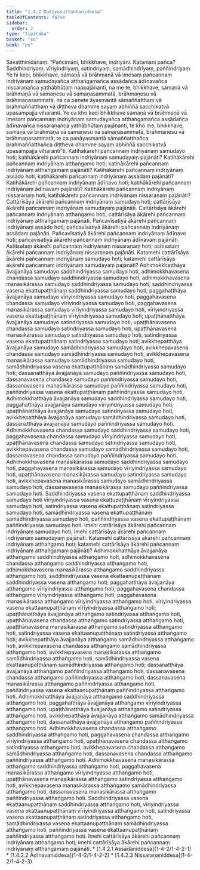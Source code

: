 ```yaml
---
title: "1.4.2 Dutiyasuttantaniddesa"
tableOfContents: false
sidebar:
  order: 2
type: "tipitaka"
basket: "su"
book: "ps"
---
```



<DynamicBreadcrumb />

<Division number="187" book="ps">

<Paragraph number="1013" book="ps">
Sāvatthinidānaṃ. “Pañcimāni, bhikkhave, indriyāni. Katamāni pañca? Saddhindriyaṃ, vīriyindriyaṃ, satindriyaṃ, samādhindriyaṃ, paññindriyaṃ.



</Paragraph>

<Paragraph number="1014" book="ps">
Ye hi keci, bhikkhave, samaṇā vā brāhmaṇā vā imesaṃ pañcannaṃ indriyānaṃ samudayañca atthaṅgamañca assādañca ādīnavañca nissaraṇañca yathābhūtaṃ nappajānanti, na me te, bhikkhave, samaṇā vā brāhmaṇā vā samaṇesu vā samaṇasammatā, brāhmaṇesu vā brāhmaṇasammatā; na ca panete āyasmantā sāmaññatthaṃ vā brahmaññatthaṃ vā diṭṭheva dhamme sayaṃ abhiññā sacchikatvā upasampajja viharanti.



</Paragraph>

<Paragraph number="1015" book="ps">
Ye ca kho keci bhikkhave samaṇā vā brāhmaṇā vā imesaṃ pañcannaṃ indriyānaṃ samudayañca atthaṅgamañca assādañca ādīnavañca nissaraṇañca yathābhūtaṃ pajānanti, te kho me, bhikkhave, samaṇā vā brāhmaṇā vā samaṇesu vā samaṇasammatā, brāhmaṇesu vā brāhmaṇasammatā; te ca panāyasmantā sāmaññatthañca brahmaññatthañca diṭṭheva dhamme sayaṃ abhiññā sacchikatvā upasampajja viharantī”ti.



</Paragraph>

</Division>
<Division number="188" book="ps">

<Paragraph number="1016" book="ps">
Katihākārehi pañcannaṃ indriyānaṃ samudayo hoti; katihākārehi pañcannaṃ indriyānaṃ samudayaṃ pajānāti? Katihākārehi pañcannaṃ indriyānaṃ atthaṅgamo hoti; katihākārehi pañcannaṃ indriyānaṃ atthaṅgamaṃ pajānāti? Katihākārehi pañcannaṃ indriyānaṃ assādo hoti, katihākārehi pañcannaṃ indriyānaṃ assādaṃ pajānāti? Katihākārehi pañcannaṃ indriyānaṃ ādīnavo hoti; katihākārehi pañcannaṃ indriyānaṃ ādīnavaṃ pajānāti? Katihākārehi pañcannaṃ indriyānaṃ nissaraṇaṃ hoti; katihākārehi pañcannaṃ indriyānaṃ nissaraṇaṃ pajānāti?



</Paragraph>

<Paragraph number="1017" book="ps">
Cattārīsāya ākārehi pañcannaṃ indriyānaṃ samudayo hoti; cattārīsāya ākārehi pañcannaṃ indriyānaṃ samudayaṃ pajānāti. Cattārīsāya ākārehi pañcannaṃ indriyānaṃ atthaṅgamo hoti; cattārīsāya ākārehi pañcannaṃ indriyānaṃ atthaṅgamaṃ pajānāti. Pañcavīsatiyā ākārehi pañcannaṃ indriyānaṃ assādo hoti; pañcavīsatiyā ākārehi pañcannaṃ indriyānaṃ assādaṃ pajānāti. Pañcavīsatiyā ākārehi pañcannaṃ indriyānaṃ ādīnavo hoti; pañcavīsatiyā ākārehi pañcannaṃ indriyānaṃ ādīnavaṃ pajānāti. Asītisataṃ ākārehi pañcannaṃ indriyānaṃ nissaraṇaṃ hoti; asītisataṃ ākārehi pañcannaṃ indriyānaṃ nissaraṇaṃ pajānāti.



</Paragraph>

<Paragraph number="1018" book="ps">
Katamehi cattārīsāya ākārehi pañcannaṃ indriyānaṃ samudayo hoti; katamehi cattārīsāya ākārehi pañcannaṃ indriyānaṃ samudayaṃ pajānāti? Adhimokkhatthāya āvajjanāya samudayo saddhindriyassa samudayo hoti, adhimokkhavasena chandassa samudayo saddhindriyassa samudayo hoti, adhimokkhavasena manasikārassa samudayo saddhindriyassa samudayo hoti, saddhindriyassa vasena ekattupaṭṭhānaṃ saddhindriyassa samudayo hoti; paggahatthāya āvajjanāya samudayo vīriyindriyassa samudayo hoti, paggahavasena chandassa samudayo vīriyindriyassa samudayo hoti, paggahavasena manasikārassa samudayo vīriyindriyassa samudayo hoti, vīriyindriyassa vasena ekattupaṭṭhānaṃ vīriyindriyassa samudayo hoti; upaṭṭhānatthāya āvajjanāya samudayo satindriyassa samudayo hoti, upaṭṭhānavasena chandassa samudayo satindriyassa samudayo hoti, upaṭṭhānavasena manasikārassa samudayo satindriyassa samudayo hoti, satindriyassa vasena ekattupaṭṭhānaṃ satindriyassa samudayo hoti; avikkhepatthāya āvajjanāya samudayo samādhindriyassa samudayo hoti, avikkhepavasena chandassa samudayo samādhindriyassa samudayo hoti, avikkhepavasena manasikārassa samudayo samādhindriyassa samudayo hoti, samādhindriyassa vasena ekattupaṭṭhānaṃ samādhindriyassa samudayo hoti; dassanatthāya āvajjanāya samudayo paññindriyassa samudayo hoti, dassanavasena chandassa samudayo paññindriyassa samudayo hoti, dassanavasena manasikārassa samudayo paññindriyassa samudayo hoti, paññindriyassa vasena ekattupaṭṭhānaṃ paññindriyassa samudayo hoti. Adhimokkhatthāya āvajjanāya samudayo saddhindriyassa samudayo hoti, paggahatthāya āvajjanāya samudayo vīriyindriyassa samudayo hoti, upaṭṭhānatthāya āvajjanāya samudayo satindriyassa samudayo hoti, avikkhepatthāya āvajjanāya samudayo samādhindriyassa samudayo hoti, dassanatthāya āvajjanāya samudayo paññindriyassa samudayo hoti. Adhimokkhavasena chandassa samudayo saddhindriyassa samudayo hoti, paggahavasena chandassa samudayo vīriyindriyassa samudayo hoti, upaṭṭhānavasena chandassa samudayo satindriyassa samudayo hoti, avikkhepavasena chandassa samudayo samādhindriyassa samudayo hoti, dassanavasena chandassa samudayo paññindriyassa samudayo hoti. Adhimokkhavasena manasikārassa samudayo saddhindriyassa samudayo hoti, paggahavasena manasikārassa samudayo vīriyindriyassa samudayo hoti, upaṭṭhānavasena manasikārassa samudayo satindriyassa samudayo hoti, avikkhepavasena manasikārassa samudayo samādhindriyassa samudayo hoti, dassanavasena manasikārassa samudayo paññindriyassa samudayo hoti. Saddhindriyassa vasena ekattupaṭṭhānaṃ saddhindriyassa samudayo hoti vīriyindriyassa vasena ekattupaṭṭhānaṃ vīriyindriyassa samudayo hoti, satindriyassa vasena ekattupaṭṭhānaṃ satindriyassa samudayo hoti, samādhindriyassa vasena ekattupaṭṭhānaṃ samādhindriyassa samudayo hoti, paññindriyassa vasena ekattupaṭṭhānaṃ paññindriyassa samudayo hoti.



</Paragraph>

<Paragraph number="1019" book="ps">
Imehi cattārīsāya ākārehi pañcannaṃ indriyānaṃ samudayo hoti, imehi cattārīsāya ākārehi pañcannaṃ indriyānaṃ samudayaṃ pajānāti.



</Paragraph>

<Paragraph number="1020" book="ps">
Katamehi cattārīsāya ākārehi pañcannaṃ indriyānaṃ atthaṅgamo hoti; katamehi cattārīsāya ākārehi pañcannaṃ indriyānaṃ atthaṅgamaṃ pajānāti? Adhimokkhatthāya āvajjanāya atthaṅgamo saddhindriyassa atthaṅgamo hoti, adhimokkhavasena chandassa atthaṅgamo saddhindriyassa atthaṅgamo hoti, adhimokkhavasena manasikārassa atthaṅgamo saddhindriyassa atthaṅgamo hoti, saddhindriyassa vasena ekattaanupaṭṭhānaṃ saddhindriyassa vasena atthaṅgamo hoti; paggahatthāya āvajjanāya atthaṅgamo vīriyindriyassa atthaṅgamo hoti, paggahavasena chandassa atthaṅgamo vīriyindriyassa atthaṅgamo hoti, paggahavasena manasikārassa atthaṅgamo vīriyindriyassa atthaṅgamo hoti, vīriyindriyassa vasena ekattaanupaṭṭhānaṃ vīriyindriyassa atthaṅgamo hoti; upaṭṭhānatthāya āvajjanāya atthaṅgamo satindriyassa atthaṅgamo hoti, upaṭṭhānavasena chandassa atthaṅgamo satindriyassa atthaṅgamo hoti, upaṭṭhānavasena manasikārassa atthaṅgamo satindriyassa atthaṅgamo hoti, satindriyassa vasena ekattaanupaṭṭhānaṃ satindriyassa atthaṅgamo hoti; avikkhepatthāya āvajjanāya atthaṅgamo samādhindriyassa atthaṅgamo hoti, avikkhepavasena chandassa atthaṅgamo samādhindriyassa atthaṅgamo hoti, avikkhepavasena manasikārassa atthaṅgamo samādhindriyassa atthaṅgamo hoti, samādhindriyassa vasena ekattaanupaṭṭhānaṃ samādhindriyassa atthaṅgamo hoti; dassanatthāya āvajjanāya atthaṅgamo paññindriyassa atthaṅgamo hoti, dassanavasena chandassa atthaṅgamo paññindriyassa atthaṅgamo hoti, dassanavasena manasikārassa atthaṅgamo paññindriyassa atthaṅgamo hoti, paññindriyassa vasena ekattaanupaṭṭhānaṃ paññindriyassa atthaṅgamo hoti.



</Paragraph>

<Paragraph number="1021" book="ps">
Adhimokkhatthāya āvajjanāya atthaṅgamo saddhindriyassa atthaṅgamo hoti, paggahatthāya āvajjanāya atthaṅgamo vīriyindriyassa atthaṅgamo hoti, upaṭṭhānatthāya āvajjanāya atthaṅgamo satindriyassa atthaṅgamo hoti, avikkhepatthāya āvajjanāya atthaṅgamo samādhindriyassa atthaṅgamo hoti, dassanatthāya āvajjanāya atthaṅgamo paññindriyassa atthaṅgamo hoti. Adhimokkhavasena chandassa atthaṅgamo saddhindriyassa atthaṅgamo hoti, paggahavasena chandassa atthaṅgamo vīriyindriyassa atthaṅgamo hoti, upaṭṭhānavasena chandassa atthaṅgamo satindriyassa atthaṅgamo hoti, avikkhepavasena chandassa atthaṅgamo samādhindriyassa atthaṅgamo hoti, dassanavasena chandassa atthaṅgamo paññindriyassa atthaṅgamo hoti. Adhimokkhavasena manasikārassa atthaṅgamo saddhindriyassa atthaṅgamo hoti, paggahavasena manasikārassa atthaṅgamo vīriyindriyassa atthaṅgamo hoti, upaṭṭhānavasena manasikārassa atthaṅgamo satindriyassa atthaṅgamo hoti, avikkhepavasena manasikārassa atthaṅgamo samādhindriyassa atthaṅgamo hoti, dassanavasena manasikārassa atthaṅgamo paññindriyassa atthaṅgamo hoti. Saddhindriyassa vasena ekattaanupaṭṭhānaṃ saddhindriyassa atthaṅgamo hoti, vīriyindriyassa vasena ekattaanupaṭṭhānaṃ vīriyindriyassa atthaṅgamo hoti, satindriyassa vasena ekattaanupaṭṭhānaṃ satindriyassa atthaṅgamo hoti, samādhindriyassa vasena ekattaanupaṭṭhānaṃ samādhindriyassa atthaṅgamo hoti, paññindriyassa vasena ekattaanupaṭṭhānaṃ paññindriyassa atthaṅgamo hoti.



</Paragraph>

<Paragraph number="1022" book="ps">
Imehi cattārīsāya ākārehi pañcannaṃ indriyānaṃ atthaṅgamo hoti; imehi cattārīsāya ākārehi pañcannaṃ indriyānaṃ atthaṅgamaṃ pajānāti.

</Paragraph>
</Division>

<TableOfContents book="ps" section="1.4.2">
* [1.4.2.1 Assādaniddesa](1-4-2/1-4-2-1)
* [1.4.2.2 Ādīnavaniddesa](1-4-2/1-4-2-2)
* [1.4.2.3 Nissaraṇaniddesa](1-4-2/1-4-2-3)
</TableOfContents>